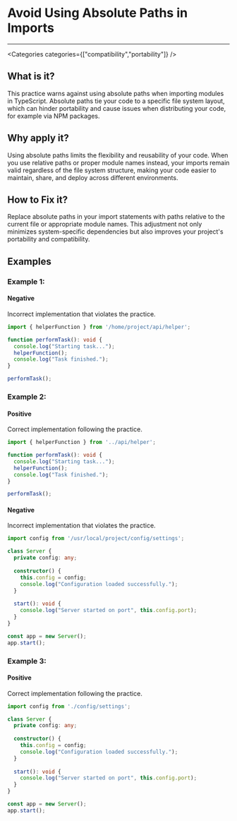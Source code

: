 

# Avoid Using Absolute Paths in Imports

<Severity severity={SeverityLevels.MEDIUM} />

---

<Categories categories={["compatibility","portability"]} />

## What is it?
This practice warns against using absolute paths when importing modules in TypeScript. Absolute paths tie your code to a specific file system layout, which can hinder portability and cause issues when distributing your code, for example via NPM packages.

## Why apply it?
Using absolute paths limits the flexibility and reusability of your code. When you use relative paths or proper module names instead, your imports remain valid regardless of the file system structure, making your code easier to maintain, share, and deploy across different environments.

## How to Fix it?
Replace absolute paths in your import statements with paths relative to the current file or appropriate module names. This adjustment not only minimizes system-specific dependencies but also improves your project's portability and compatibility.

## Examples

### Example 1:

<!-- #example -->

#### Negative

<!-- #example_negative_description -->
Incorrect implementation that violates the practice.

<!-- #example_negative_code -->
```ts
import { helperFunction } from '/home/project/api/helper';

function performTask(): void {
  console.log("Starting task...");
  helperFunction();
  console.log("Task finished.");
}

performTask();
```

### Example 2:

<!-- #example -->

#### Positive

<!-- #example_positive_description -->
Correct implementation following the practice.

<!-- #example_positive_code -->
```ts
import { helperFunction } from '../api/helper';

function performTask(): void {
  console.log("Starting task...");
  helperFunction();
  console.log("Task finished.");
}

performTask();
```

#### Negative

<!-- #example_negative_description -->
Incorrect implementation that violates the practice.

<!-- #example_negative_code -->
```ts
import config from '/usr/local/project/config/settings';

class Server {
  private config: any;
  
  constructor() {
    this.config = config;
    console.log("Configuration loaded successfully.");
  }
  
  start(): void {
    console.log("Server started on port", this.config.port);
  }
}

const app = new Server();
app.start();
```

### Example 3:

<!-- #example -->

#### Positive

<!-- #example_positive_description -->
Correct implementation following the practice.

<!-- #example_positive_code -->
```ts
import config from './config/settings';

class Server {
  private config: any;
  
  constructor() {
    this.config = config;
    console.log("Configuration loaded successfully.");
  }
  
  start(): void {
    console.log("Server started on port", this.config.port);
  }
}

const app = new Server();
app.start();
```